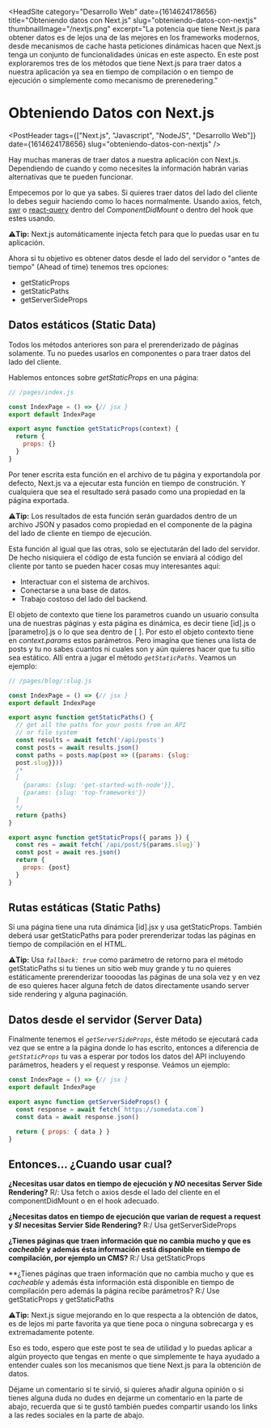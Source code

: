 
<HeadSite
  category="Desarrollo Web"
  date={1614624178656}
  title="Obteniendo datos con Next.js"
  slug="obteniendo-datos-con-nextjs"
  thumbnailImage="/nextjs.png"
  excerpt="La potencia que  tiene Next.js para obtener datos es de lejos una de las mejores en los frameworks modernos, desde mecanismos de cache hasta peticiones dinámicas hacen que Next.js tenga un conjunto de funcionalidades únicas en este aspecto. En este post exploraremos tres de los métodos que tiene Next.js para traer datos a nuestra aplicación ya sea en tiempo de compilación o en tiempo de ejecución o simplemente como mecanismo de prerenedering."
></HeadSite>

# Obteniendo Datos con Next.js

<PostHeader
  tags={["Next.js", "Javascript", "NodeJS", "Desarrollo Web"]}
  date={1614624178656}
  slug="obteniendo-datos-con-nextjs"
/>

Hay muchas maneras de traer datos a nuestra aplicación con Next.js. Dependiendo de cuando y como necesites la información 
habrán varias alternativas que te pueden funcionar.

Empecemos por lo que ya sabes. Si quieres traer datos del lado del cliente lo debes seguir haciendo como lo haces normalmente. Usando
axios, fetch, [swr](https://swr.vercel.app/) o [react-query](https://react-query.tanstack.com/) dentro del *ComponentDidMount* o dentro del hook que estes usando.

⚠️**Tip:** Next.js automáticamente injecta fetch para que lo puedas usar en tu aplicación.

Ahora si tu objetivo es obtener datos desde el lado del servidor o "antes de tiempo" (Ahead of time) tenemos tres opciones:

- getStaticProps
- getStaticPaths
- getServerSideProps

## Datos estáticos (Static Data)

Todos los métodos anteriores son para el prerenderizado de páginas solamente. Tu no puedes usarlos en componentes o para
traer datos del lado del cliente.

Hablemos entonces sobre *getStaticProps* en una página:

```js
// /pages/index.js

const IndexPage = () => {// jsx }
export default IndexPage

export async function getStaticProps(context) {
  return {
    props: {}
  }
}
```

Por tener escrita esta función en el archivo de tu página y exportandola por defecto, Next.js va a ejecutar esta función
en tiempo de construción. Y cualquiera que sea el resultado será pasado como una propiedad en la página exportada.

⚠️**Tip:** Los resultados de esta función serán guardados dentro de un archivo JSON y pasados como propiedad en el componente
de la página del lado de cliente en tiempo de ejecución.

Esta función al igual que las otras, solo se ejectutarán del lado del servidor. De hecho nisiquiera el código de esta
función se enviará al código del cliente por tanto se pueden hacer cosas muy interesantes aquí:

- Interactuar con el sistema de archivos.
- Conectarse a una base de datos.
- Trabajo costoso del lado del backend.

El objeto de contexto que tiene los parametros cuando un usuario consulta una de nuestras páginas y esta página es dinámica,
es decir tiene [id].js o [parametro].js o lo que sea dentro de [ ]. Por esto el objeto contexto tiene en *context.params*
estos parámetros. Pero imagína que tienes una lista de posts y tu no sabes cuantos ni cuales son y aún quieres hacer que
tu sitio sea estático. Allí entra a jugar el método *`getStaticPaths`*. Veamos un ejemplo:

```js
// /pages/blog/:slug.js

const IndexPage = () => {// jsx }
export default IndexPage

export async function getStaticPaths() {
  // get all the paths for your posts from an API
  // or file system
  const results = await fetch('/api/posts')
  const posts = await results.json()
  const paths = posts.map(post => ({params: {slug: 
  post.slug}}))
  /*
  [
    {params: {slug: 'get-started-with-node'}},
    {params: {slug: 'top-frameworks'}}
  ]
  */
  return {paths}
}

export async function getStaticProps({ params }) {
  const res = await fetch(`/api/post/${params.slug}`)
  const post = await res.json()
  return {
    props: {post}
  }
}
```

## Rutas estáticas (Static Paths)

Si una página tiene una ruta dinámica [id].jsx y usa getStaticProps. También deberá usar getStaticPaths para poder
prerenderizar todas las páginas en tiempo de compilación en el HTML.

⚠️**Tip:** Usa *`fallback: true`* como parámetro de retorno para el método getStaticPaths si tu tienes un sitio web
muy grande y tu no quieres estáticamente prerenderizar toooodas las páginas de una sola vez y en vez de eso quieres hacer alguna
fetch de datos directamente usando server side rendering y alguna paginación.

## Datos desde el servidor (Server Data)

Finalmente tenemos el *`getServerSideProps`*, éste método se ejecutará cada vez que se 
entre a la página donde lo has escrito, entonces a diferencia de *`getStaticProps`*
tu vas a esperar por todos los datos del API incluyendo parámetros, headers y el
request  y response. Veámos un ejemplo:

```js
const IndexPage = () => {// jsx }
export default IndexPage

export async function getServerSideProps() {
  const response = await fetch(`https://somedata.com`)
  const data = await response.json()

  return { props: { data } }
}
```
## Entonces... ¿Cuando usar cual?

**¿Necesitas usar datos en tiempo de ejecución y *NO* necesitas Server Side Rendering?**
R/: Usa fetch o axios desde el  lado del cliente en el componentDidMount o en el hook adecuado.

**¿Necesitas datos en tiempo de ejecución que varian de request a request y *SI* necesitas Servier Side Rendering?**
R:/ Usa getServerSideProps

**¿Tienes páginas que traen información que no cambia  mucho y que es *cacheable* y además ésta información está disponible en tiempo de compilación, por ejemplo un CMS?**
R:/ Usa getStaticProps

**¿Tienes páginas que traen información que no cambia  mucho y que es *cacheable* y además ésta información está disponible en tiempo de compilación pero además la página  recibe parámetros?
R:/ Use getStaticProps y getStaticPaths

⚠️**Tip:** Next.js sigue mejorando en lo que respecta a la obtención de datos, es de lejos mi parte favorita ya que tiene poca o ninguna sobrecarga y es extremadamente potente.


Eso es todo, espero que este post te sea de utilidad y lo puedas aplicar a 
algún proyecto que tengas en mente o que simplemente te haya ayudado a entender 
cuales son los mecanismos que tiene Next.js para la obtención de datos.

Déjame un comentario si te sirvió, si quieres añadir 
alguna opinión o si tienes alguna duda no dudes en dejarme un comentario 
en la parte de abajo, recuerda que si te gustó también puedes compartir usando los links a 
las redes sociales en la parte de abajo.

<Discuss slug="obteniendo-datos-con-nextjs" />


